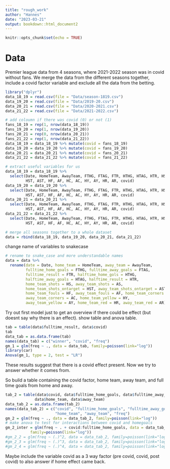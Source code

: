 ```yaml
---
title: "rough_work"
author: "Hannes"
date: "2023-03-21"
output: bookdown::html_document2
---
```


```r
knitr::opts_chunk$set(echo = TRUE)
```

# Data
Premier league data from 4 seasons, where 2021-2022 season was in covid without fans.
We merge the data from the different seasons together, include a covid factor variable and exclude all the data from the betting.
```r
library("dplyr")
data_18_19 = read.csv(file = "Data/season-1819.csv")
data_19_20 = read.csv(file = "Data/2019-20.csv")
data_20_21 = read.csv(file = "Data/2020-2021.csv")
data_21_22 = read.csv(file = "Data/2021-2022.csv")

# add coloumn if there was covid (0) or not (1)
fans_18_19 = rep(1, nrow(data_18_19))
fans_19_20 = rep(1, nrow(data_19_20))
fans_20_21 = rep(0, nrow(data_20_21))
fans_21_22 = rep(1, nrow(data_21_22))
data_18_19 = data_18_19 %>% mutate(covid = fans_18_19)
data_19_20 = data_19_20 %>% mutate(covid = fans_19_20)
data_20_21 = data_20_21 %>% mutate(covid = fans_20_21)
data_21_22 = data_21_22 %>% mutate(covid = fans_21_22)

# extract useful variables for us
data_18_19 = data_18_19 %>%
  select(Date, HomeTeam, AwayTeam, FTHG, FTAG, FTR, HTHG, HTAG, HTR, HS, AS, 
         HST, AST, HF, AF, HC, AC, HY, AY, HR, AR, covid)
data_19_20 = data_19_20 %>%
  select(Date, HomeTeam, AwayTeam, FTHG, FTAG, FTR, HTHG, HTAG, HTR, HS, AS,
         HST, AST, HF, AF, HC, AC, HY, AY, HR, AR, covid)
data_20_21 = data_20_21 %>%
  select(Date, HomeTeam, AwayTeam, FTHG, FTAG, FTR, HTHG, HTAG, HTR, HS, AS,
         HST, AST, HF, AF, HC, AC, HY, AY, HR, AR, covid)
data_21_22 = data_21_22 %>%
  select(Date, HomeTeam, AwayTeam, FTHG, FTAG, FTR, HTHG, HTAG, HTR, HS, AS,
         HST, AST, HF, AF, HC, AC, HY, AY, HR, AR, covid)

# merge all seasons together to a whole dataset
data = rbind(data_18_19, data_19_20, data_20_21, data_21_22)
```

change name of variables to snakecase

```r
# rename to snake_case and more understandable names
data = data %>%
  rename(date = Date, home_team = HomeTeam, away_team = AwayTeam, 
         fulltime_home_goals = FTHG, fulltime_away_goals = FTAG, 
         fulltime_result = FTR, halftime_home_gols = HTHG, 
         halftime_away_goals = HTAG, halftime_result = HTR, 
         home_team_shots = HS, away_team_shots = AS,
         home_team_shots_ontarget = HST, away_team_shots_ontarget = AST,
         home_team_fouls = HF, away_team_fouls = AF, home_team_corners = HC, 
         away_team_corners = AC, home_team_yellow = HY, 
         away_team_yellow = AY, home_team_red = HR, away_team_red = AR)
```



Try out first model just to get an overview if there could be effect (but doesnt say why there is an effect). show table and anova table.
```r
tab = table(data$fulltime_result, data$covid)
tab
data_tab = as.data.frame(tab)
names(data_tab) = c("winner", "covid", "freq")
gm_1 = glm(freq ~ ., data = data_tab, family=poisson(link="log"))
library(car)
Anova(gm_1, type = 2, test = "LR")
```
These results suggest that there is a covid effect present. Now we try to answer whether it comes from.


So build a table containing the covid factor, home team, away team, and full time goals from home and away.

```r
tab_2 = table(data$covid, data$fulltime_home_goals, data$fulltime_away_goals, 
             data$home_team, data$away_team)
data_tab_2 = as.data.frame(tab_2)
names(data_tab_2) = c("covid", "fulltime_home_goals", "fulltime_away_goals", 
                      "home_team", "away_team", "freq")
gm_2 = glm(freq ~ ., data = data_tab_2, family=poisson(link="log"))
# make anova to test for interactions between covid and homegoals
gm_2_inter = glm(freq ~ . + covid:fulltime_home_goals, data = data_tab_2,
           family=poisson(link="log"))
#gm_2_2 = glm(freq ~ (.)^2, data = data_tab_2, family=poisson(link="log"))
#gm_2_3 = glm(freq ~ (.)^3, data = data_tab_2, family=poisson(link="log"))
#gm_2_4 = glm(freq ~ (.)^4, data = data_tab_2, family=poisson(link="log"))
```








Maybe include the variable covid as a 3 way factor (pre covid, covid, post covid) to also answer if home effect came back.

